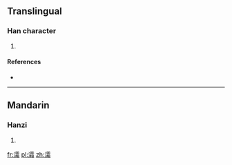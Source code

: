 ==Translingual==

===Han character===
{{Han char|rn=85|rad=水|as=17|sn=20|four=31162|canj=EMBU}}

# {{defn|Han|sort=水17}}

====References====
* {{Han ref|kx=0662.020|dkj=18724|dj=1071.120|hdz=31787.080|uh=7040|ud=28736|bh=F466|bd=62566}}

----

==Mandarin==

===Hanzi===
{{cmn-hanzi|pin=[[shuàng]] ([[shuang4]])|wg=shuang<sup>4</sup>}}

# {{defn|lang=cmn|sort=水17}}

[[fr:灀]]
[[pl:灀]]
[[zh:灀]]